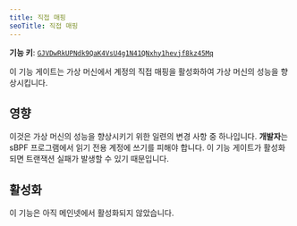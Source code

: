 ```yaml
---
title: 직접 매핑
seoTitle: 직접 매핑
---
```


**기능 키**:
[`GJVDwRkUPNdk9QaK4VsU4g1N41QNxhy1hevjf8kz45Mq`](https://explorer.solana.com/address/GJVDwRkUPNdk9QaK4VsU4g1N41QNxhy1hevjf8kz45Mq)

이 기능 게이트는 가상 머신에서 계정의 직접 매핑을 활성화하여 가상 머신의 성능을
향상시킵니다.

## 영향

이것은 가상 머신의 성능을 향상시키기 위한 일련의 변경 사항 중 하나입니다.
**개발자**는 sBPF 프로그램에서 읽기 전용 계정에 쓰기를 피해야 합니다. 이 기능
게이트가 활성화되면 트랜잭션 실패가 발생할 수 있기 때문입니다.

## 활성화

이 기능은 아직 메인넷에서 활성화되지 않았습니다.
